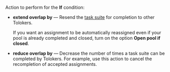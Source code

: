 Action to perform for the **If** condition:

- **extend overlap by** — Resend the [task suite](/docs/glossary#task-suite) for completion to other Tolokers.

    If you want an assignment to be automatically reassigned even if your pool is already completed and closed, turn on the option **Open pool if closed**.

- **reduce overlap by** — Decrease the number of times a task suite can be completed by Tolokers. For example, use this action to cancel the recompletion of accepted assignments.

